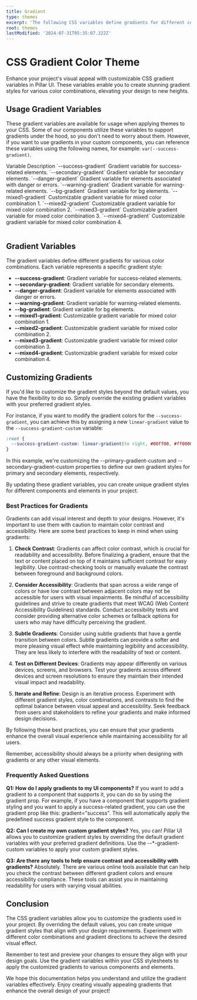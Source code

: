 ```yaml
---
title: Gradient
type: themes
excerpt: 'The following CSS variables define gradients for different color combinations. These variables allow you to customize the gradients used in your project. If you prefer different gradient styles, you can override these values according to your needs.'
root: themes
lastModified: '2024-07-31T05:35:07.322Z'
---
```


# CSS Gradient Color Theme

Enhance your project's visual appeal with customizable CSS gradient variables in Pillar UI. These variables enable you to create stunning gradient styles for various color combinations, elevating your design to new heights.

## Usage Gradient Variables

These gradient variables are available for usage when applying themes to your CSS. Some of our components utilize these variables to support gradients under the hood, so you don't need to worry about them. However, if you want to use gradients in your custom components, you can reference these variables using the following names, for example: `var(--success-gradient)`.

<Table>
  <TableRow type="head">
    <TableColumn as="th">Variable</TableColumn>
    <TableColumn as="th">Description</TableColumn>
  </TableRow>
  <TableRow>
    <TableColumn>`--success-gradient`</TableColumn>
    <TableColumn>Gradient variable for success-related elements.</TableColumn>
  </TableRow>
  <TableRow>
    <TableColumn>`--secondary-gradient`</TableColumn>
    <TableColumn>Gradient variable for secondary elements.</TableColumn>
  </TableRow>
  <TableRow>
    <TableColumn>`--danger-gradient`</TableColumn>
    <TableColumn>Gradient variable for elements associated with danger or errors.</TableColumn>
  </TableRow>
  <TableRow>
    <TableColumn>`--warning-gradient`</TableColumn>
    <TableColumn>Gradient variable for warning-related elements.</TableColumn>
  </TableRow>
  <TableRow>
    <TableColumn>`--bg-gradient`</TableColumn>
    <TableColumn>Gradient variable for bg elements.</TableColumn>
  </TableRow>
  <TableRow>
    <TableColumn>`--mixed1-gradient`</TableColumn>
    <TableColumn>Customizable gradient variable for mixed color combination 1.</TableColumn>
  </TableRow>
  <TableRow>
    <TableColumn>`--mixed2-gradient`</TableColumn>
    <TableColumn>Customizable gradient variable for mixed color combination 2.</TableColumn>
  </TableRow>
  <TableRow>
    <TableColumn>`--mixed3-gradient`</TableColumn>
    <TableColumn>Customizable gradient variable for mixed color combination 3.</TableColumn>
  </TableRow>
  <TableRow>
    <TableColumn>`--mixed4-gradient`</TableColumn>
    <TableColumn>Customizable gradient variable for mixed color combination 4.</TableColumn>
  </TableRow>
</Table>

## Gradient Variables

The gradient variables define different gradients for various color combinations. Each variable represents a specific gradient style:

- **--success-gradient**: Gradient variable for success-related elements.
- **--secondary-gradient**: Gradient variable for secondary elements.
- **--danger-gradient**: Gradient variable for elements associated with danger or errors.
- **--warning-gradient**: Gradient variable for warning-related elements.
- **--bg-gradient**: Gradient variable for bg elements.
- **--mixed1-gradient**: Customizable gradient variable for mixed color combination 1.
- **--mixed2-gradient**: Customizable gradient variable for mixed color combination 2.
- **--mixed3-gradient**: Customizable gradient variable for mixed color combination 3.
- **--mixed4-gradient**: Customizable gradient variable for mixed color combination 4.

## Customizing Gradients

If you'd like to customize the gradient styles beyond the default values, you have the flexibility to do so. Simply override the existing gradient variables with your preferred gradient styles.

For instance, if you want to modify the gradient colors for the `--success-gradient`, you can achieve this by assigning a new `linear-gradient` value to the `--success-gradient-custom` variable:

```css showLineNumbers title="themes.css"
:root {
  --success-gradient-custom: linear-gradient(to right, #00ff00, #ff0000);
}
```

In this example, we're customizing the --primary-gradient-custom and --secondary-gradient-custom properties to define our own gradient styles for primary and secondary elements, respectively.

By updating these gradient variables, you can create unique gradient styles for different components and elements in your project.

### Best Practices for Gradients

Gradients can add visual interest and depth to your designs. However, it's important to use them with caution to maintain color contrast and accessibility. Here are some best practices to keep in mind when using gradients:

1. **Check Contrast**: Gradients can affect color contrast, which is crucial for readability and accessibility. Before finalizing a gradient, ensure that the text or content placed on top of it maintains sufficient contrast for easy legibility. Use contrast-checking tools or manually evaluate the contrast between foreground and background colors.

2. **Consider Accessibility**: Gradients that span across a wide range of colors or have low contrast between adjacent colors may not be accessible for users with visual impairments. Be mindful of accessibility guidelines and strive to create gradients that meet WCAG (Web Content Accessibility Guidelines) standards. Conduct accessibility tests and consider providing alternative color schemes or fallback options for users who may have difficulty perceiving the gradient.

3. **Subtle Gradients**: Consider using subtle gradients that have a gentle transition between colors. Subtle gradients can provide a softer and more pleasing visual effect while maintaining legibility and accessibility. They are less likely to interfere with the readability of text or content.

4. **Test on Different Devices**: Gradients may appear differently on various devices, screens, and browsers. Test your gradients across different devices and screen resolutions to ensure they maintain their intended visual impact and readability.

5. **Iterate and Refine**: Design is an iterative process. Experiment with different gradient styles, color combinations, and contrasts to find the optimal balance between visual appeal and accessibility. Seek feedback from users and stakeholders to refine your gradients and make informed design decisions.

By following these best practices, you can ensure that your gradients enhance the overall visual experience while maintaining accessibility for all users.

Remember, accessibility should always be a priority when designing with gradients or any other visual elements.

### Frequently Asked Questions

**Q1: How do I apply gradients to my UI components?**
If you want to add a gradient to a component that supports it, you can do so by using the gradient prop. For example, if you have a component that supports gradient styling and you want to apply a success-related gradient, you can use the gradient prop like this: gradient="success". This will automatically apply the predefined success gradient style to the component.

**Q2: Can I create my own custom gradient styles?**
Yes, you can! Pillar UI allows you to customize gradient styles by overriding the default gradient variables with your preferred gradient definitions. Use the --\*-gradient-custom variables to apply your custom gradient styles.

**Q3: Are there any tools to help ensure contrast and accessibility with gradients?**
Absolutely. There are various online tools available that can help you check the contrast between different gradient colors and ensure accessibility compliance. These tools can assist you in maintaining readability for users with varying visual abilities.

## Conclusion

The CSS gradient variables allow you to customize the gradients used in your project. By overriding the default values, you can create unique gradient styles that align with your design requirements. Experiment with different color combinations and gradient directions to achieve the desired visual effect.

Remember to test and preview your changes to ensure they align with your design goals. Use the gradient variables within your CSS stylesheets to apply the customized gradients to various components and elements.

We hope this documentation helps you understand and utilize the gradient variables effectively. Enjoy creating visually appealing gradients that enhance the overall design of your project!

